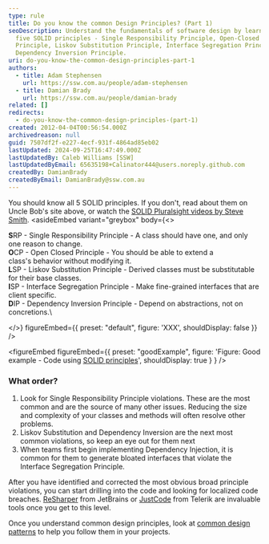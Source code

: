 ```yaml
---
type: rule
title: Do you know the common Design Principles? (Part 1)
seoDescription: Understand the fundamentals of software design by learning the
  five SOLID principles - Single Responsibility Principle, Open-Closed
  Principle, Liskov Substitution Principle, Interface Segregation Principle, and
  Dependency Inversion Principle.
uri: do-you-know-the-common-design-principles-part-1
authors:
  - title: Adam Stephensen
    url: https://ssw.com.au/people/adam-stephensen
  - title: Damian Brady
    url: https://ssw.com.au/people/damian-brady
related: []
redirects:
  - do-you-know-the-common-design-principles-(part-1)
created: 2012-04-04T00:56:54.000Z
archivedreason: null
guid: 7507df2f-e227-4ecf-931f-4864ad85eb02
lastUpdated: 2024-09-25T16:47:49.000Z
lastUpdatedBy: Caleb Williams [SSW]
lastUpdatedByEmail: 65635198+Calinator444@users.noreply.github.com
createdBy: DamianBrady
createdByEmail: DamianBrady@ssw.com.au
---
```


You should know all 5 SOLID principles. If you don't, read about them on Uncle Bob's site above, or watch the [SOLID Pluralsight videos by Steve Smith](https://www.youtube.com/watch?v=KN2svY2nabU).
<asideEmbed
  variant="greybox"
  body={<>
    
**S**RP - Single Responsibility Principle - A class should have one, and only one reason to change.\
**O**CP - Open Closed Principle - You should be able to extend a class's behavior without modifying it.\
**L**SP - Liskov Substitution Principle - Derived classes must be substitutable for their base classes.\
**I**SP - Interface Segregation Principle - Make fine-grained interfaces that are client specific.\
**D**IP - Dependency Inversion Principle - Depend on abstractions, not on concretions.\

  </>}
  figureEmbed={{
    preset: "default",
    figure: 'XXX',
    shouldDisplay: false
  }}
/>

<figureEmbed figureEmbed={{
  preset: "goodExample",
  figure: 'Figure: Good example - Code using [SOLID principles](https://en.wikipedia.org/wiki/SOLID_%28object-oriented_design%29)',
  shouldDisplay: true
} } />


### What order?

1. Look for Single Responsibility Principle violations. These are the most common and are the source of many other issues. Reducing the size and complexity of your classes and methods will often resolve other problems.
2. Liskov Substitution and Dependency Inversion are the next most common violations, so keep an eye out for them next
3. When teams first begin implementing Dependency Injection, it is common for them to generate bloated interfaces that violate the Interface Segregation Principle.

After you have identified and corrected the most obvious broad principle violations, you can start drilling into the code and looking for localized code breaches. [ReSharper](http://www.jetbrains.com/resharper/) from JetBrains or [JustCode](http://www.telerik.com/products/justcode.aspx) from Telerik are invaluable tools once you get to this level.

Once you understand common design principles, look at [common design patterns](/do-you-know-the-common-design-patterns-part-1) to help you follow them in your projects.
